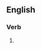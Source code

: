 ==English==

===Verb===
{{head|en|present participle}}

# {{present participle of|corpse|lang=en|nocat=1}}